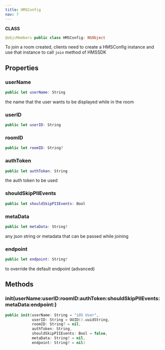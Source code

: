 ```yaml
---
title: HMSConfig
nav: 7
---
```


**CLASS**

```swift
@objcMembers public class HMSConfig: NSObject
```

To join a room created, clients need to create a HMSConfig instance and use that instance to call `join` method of HMSSDK

## Properties

### userName

```swift
public let userName: String
```

the name that the user wants to be displayed while in the room

### userID

```swift
public let userID: String
```

### roomID

```swift
public let roomID: String?
```

### authToken

```swift
public let authToken: String
```

the auth token to be used

### shouldSkipPIIEvents

```swift
public let shouldSkipPIIEvents: Bool
```

### metaData

```swift
public let metaData: String?
```

any json string or metadata that can be passed while joining

### endpoint

```swift
public let endpoint: String?
```

to override the default endpoint (advanced)

## Methods

### init(userName:userID:roomID:authToken:shouldSkipPIIEvents:metaData:endpoint:)

```swift
public init(userName: String = "iOS User",
            userID: String = UUID().uuidString,
            roomID: String? = nil,
            authToken: String,
            shouldSkipPIIEvents: Bool = false,
            metaData: String? = nil,
            endpoint: String? = nil)
```
